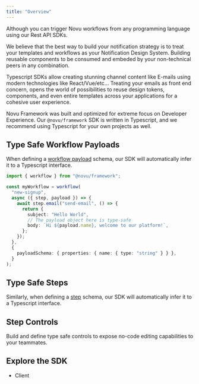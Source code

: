```yaml
---
title: "Overview"
---
```



Although you can trigger Novu workflows from any programming language using our Rest API SDKs.

We believe that the best way to build your notification strategy is to treat your templates and workflows as your Notification Design System.
Building reusable components to be consumed and embeded by your non-technical peers in any combination.

Typescript SDKs allow creating stunning channel content like E-mails using modern technologies like React/Vue/etc...
Treating your emails as front end concern, opens the world of possibilities to reuse design tokens, components, and even entire templates across your applications for a cohesive user experience.

Novu Framework was built and optimized for extreme focus on Developer Experience.
Our `@novu/framework` SDK is written in Typescript, and we recommend using Typescript for your own projects as well.

<EchoTerminal />

## Type Safe Workflow Payloads

When defining a [workflow payload](/framework/concepts/payload) schema, our SDK will automatically infer it to a Typescript interface.

```typescript
import { workflow } from "@novu/framework";

const myWorkflow = workflow(
  "new-signup",
  async ({ step, payload }) => {
    await step.email("send-email", () => {
      return {
        subject: "Hello World",
        // The payload object here is type-safe
        body: `Hi ${payload.name}, welcome to our platform!`,
      };
    });
  },
  {
    payloadSchema: { properties: { name: { type: "string" } } },
  }
);
```

## Type Safe Steps

Similarly, when defining a [step](/framework/concepts/steps) schema, our SDK will automatically infer it to a Typescript interface.

## Step Controls

Build and define type safe controls to expose no-code editing capabilities to your teammates.

## Explore the SDK

- Client
